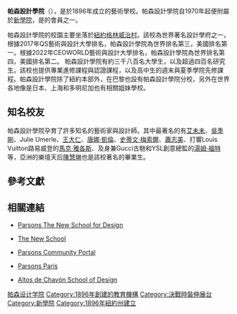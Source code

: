 {{Unreferenced|time=2020-11-07T05:03:10+00:00}}
{{Infobox university
|name            = 帕森設計學院
|other_name      = ''Parsons School of Design''
|image           = Parsons The New School for Design Logo.jpg
|established     = 1896年
|type            = [[大學|大學]]、[[私立學校|私立學校]]、[[藝術學院|藝術學院]]
|head_label      = 院長
|head            = 提姆·馬紹爾
|undergrad       = 3,800
|postgrad        = 400
|city            = [[紐約市|紐約市]]
|country         = {{USA}}
|students        = 4,200
|faculty         = 1,066
|campus          = [[市區|都市]]
|affiliations    = [[新學院|新學院]]
|logo=
|website         = [http://www.parsons.edu/ www.parsons.edu]
}}
'''帕森設計學院'''（{{lang-en|Parsons School of Design}}），是於1896年成立的藝術學校。帕森設計學院自1970年起便附屬於[[新学院_(纽约)|新學院]]，是{{le|私立藝術與設計學院協會|Association of Independent Colleges of Art and Design}}的會員之一。

帕森設計學院的校園主要坐落於[[紐約|紐約]][[格林威治村|格林威治村]]。該校為世界著名設計學府之一，根據2017年QS藝術與設計大學排名，帕森設計學院為世界排名第三，美國排名第一。根據2022年CEOWORLD藝術與設計大學排名，帕森設計學院為世界排名第四，美國排名第二。
帕森設計學院有約三千八百名大學生，以及超過四百名研究生。該校也提供專業進修課程與認證課程，以及高中生的週末與夏季學院先修課程。帕森設計學院除了紐約本部外，在巴黎也設有帕森設計學院分校，另外在世界各地像是日本、上海和多明尼加也有相關姐妹學校。

== 知名校友 ==
{{Main|帕森設計學院校友列表}}
帕森設計學院孕育了許多知名的藝術家與設計師。其中最著名的有[[艾未未|艾未未]]、[[吳季剛|吳季剛]]、Julie Umerle、[[王大仁|王大仁]]、[[唐娜·凱倫|唐娜·凱倫]]、[[史蒂文·梅索爾|史蒂文·梅索爾]]、[[蕭志美|蕭志美]]、打響Louis Vuitton路易威登的[[馬克·雅各斯|馬克·雅各斯]]、及身兼Gucci古馳和YSL創意總監的[[湯姆·福特|湯姆·福特]]等，亞洲的樂壇天后[[陳慧琳|陳慧琳]]也是該校著名的畢業生。

== 參考文獻 ==
{{reflist}}

== 相關連結 ==
{{Commons}}
{{Portal|藝術}}
* {{en}}[http://www.parsons.edu/ Parsons The New School for Design] {{Wayback|url=http://www.parsons.edu/ |date=20090907054722 }}
* {{en}}[http://www.newschool.edu/ The New School] {{Wayback|url=http://www.newschool.edu/ |date=20080522125058 }}
* {{en}}[https://web.archive.org/web/20110203023626/http://www.parsonsthenewschoolfordesign.com/ Parsons Community Portal]
* {{en}}[http://www.parsons-paris.com/ Parsons Paris] {{Wayback|url=http://www.parsons-paris.com/ |date=20101117200605 }}
* {{en}}[http://www.altosdechavon.com/ Altos de Chavón School of Design] {{Wayback|url=http://www.altosdechavon.com/ |date=20140208014851 }}
{{coord|40|44|07|N|73|59|39|W|display=title|region:US-NY_type:edu_source:dewiki}}

[[Category:帕森设计学院|]]
[[Category:1896年創建的教育機構|Category:1896年創建的教育機構]]
[[Category:決戰時裝伸展台|Category:決戰時裝伸展台]]
[[Category:新學院|Category:新學院]]
[[Category:1896年紐約州建立|Category:1896年紐約州建立]]